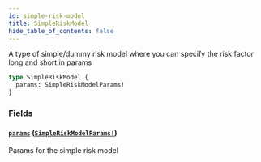 ```yaml
---
id: simple-risk-model
title: SimpleRiskModel
hide_table_of_contents: false
---
```



A type of simple/dummy risk model where you can specify the risk factor long and short in params

```graphql
type SimpleRiskModel {
  params: SimpleRiskModelParams!
}
```


### Fields

#### [`params`](#) ([`SimpleRiskModelParams!`](/docs/testnet/graphql/objects/simple-risk-model-params))

Params for the simple risk model




